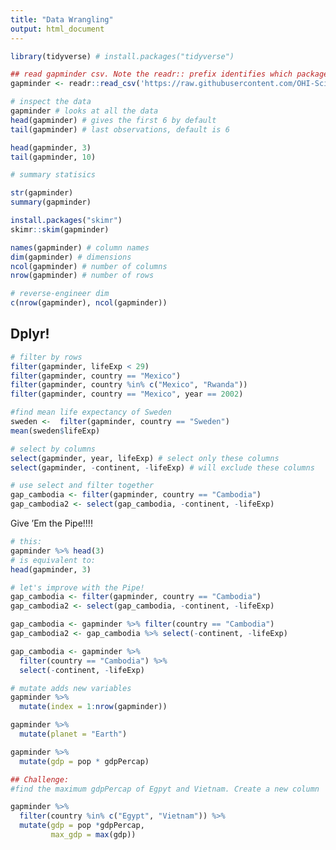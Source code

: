 ```yaml
---
title: "Data Wrangling"
output: html_document
---
```


```r
library(tidyverse) # install.packages("tidyverse")

```

```r
## read gapminder csv. Note the readr:: prefix identifies which package it's in
gapminder <- readr::read_csv('https://raw.githubusercontent.com/OHI-Science/data-science-training/master/data/gapminder.csv')

# inspect the data
gapminder # looks at all the data
head(gapminder) # gives the first 6 by default
tail(gapminder) # last observations, default is 6

head(gapminder, 3)
tail(gapminder, 10)

# summary statisics

str(gapminder)
summary(gapminder)

install.packages("skimr")
skimr::skim(gapminder)

names(gapminder) # column names
dim(gapminder) # dimensions
ncol(gapminder) # number of columns
nrow(gapminder) # number of rows

# reverse-engineer dim
c(nrow(gapminder), ncol(gapminder))

```

## Dplyr!

```r
# filter by rows
filter(gapminder, lifeExp < 29)
filter(gapminder, country == "Mexico")
filter(gapminder, country %in% c("Mexico", "Rwanda"))
filter(gapminder, country == "Mexico", year == 2002)

#find mean life expectancy of Sweden
sweden <-  filter(gapminder, country == "Sweden")
mean(sweden$lifeExp)

```

```r
# select by columns
select(gapminder, year, lifeExp) # select only these columns
select(gapminder, -continent, -lifeExp) # will exclude these columns

# use select and filter together
gap_cambodia <- filter(gapminder, country == "Cambodia")
gap_cambodia2 <- select(gap_cambodia, -continent, -lifeExp)

```

Give 'Em the Pipe!!!!

```r
# this:
gapminder %>% head(3)
# is equivalent to:
head(gapminder, 3)

# let's improve with the Pipe!
gap_cambodia <- filter(gapminder, country == "Cambodia")
gap_cambodia2 <- select(gap_cambodia, -continent, -lifeExp)

gap_cambodia <- gapminder %>% filter(country == "Cambodia")
gap_cambodia2 <- gap_cambodia %>% select(-continent, -lifeExp)

gap_cambodia <- gapminder %>%
  filter(country == "Cambodia") %>%
  select(-continent, -lifeExp)

```

```r
# mutate adds new variables
gapminder %>% 
  mutate(index = 1:nrow(gapminder))

gapminder %>% 
  mutate(planet = "Earth")

gapminder %>% 
  mutate(gdp = pop * gdpPercap)

## Challenge:
#find the maximum gdpPercap of Egpyt and Vietnam. Create a new column

gapminder %>% 
  filter(country %in% c("Egypt", "Vietnam")) %>% 
  mutate(gdp = pop *gdpPercap,
         max_gdp = max(gdp))

```

